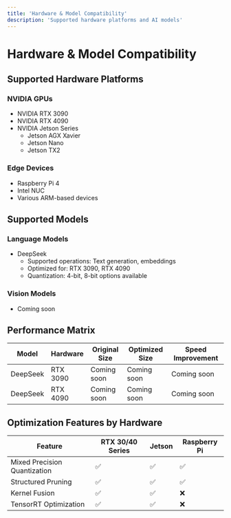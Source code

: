 ```yaml
---
title: 'Hardware & Model Compatibility'
description: 'Supported hardware platforms and AI models'
---
```


# Hardware & Model Compatibility

## Supported Hardware Platforms

### NVIDIA GPUs
- NVIDIA RTX 3090
- NVIDIA RTX 4090
- NVIDIA Jetson Series
  - Jetson AGX Xavier
  - Jetson Nano
  - Jetson TX2

### Edge Devices
- Raspberry Pi 4
- Intel NUC
- Various ARM-based devices

## Supported Models

### Language Models
- DeepSeek
  - Supported operations: Text generation, embeddings
  - Optimized for: RTX 3090, RTX 4090
  - Quantization: 4-bit, 8-bit options available

### Vision Models
- Coming soon

## Performance Matrix

| Model | Hardware | Original Size | Optimized Size | Speed Improvement |
|-------|----------|---------------|----------------|-------------------|
| DeepSeek | RTX 3090 | Coming soon | Coming soon | Coming soon |
| DeepSeek | RTX 4090 | Coming soon | Coming soon | Coming soon |

## Optimization Features by Hardware

| Feature | RTX 30/40 Series | Jetson | Raspberry Pi |
|---------|------------------|---------|--------------|
| Mixed Precision Quantization | ✅ | ✅ | ✅ |
| Structured Pruning | ✅ | ✅ | ✅ |
| Kernel Fusion | ✅ | ✅ | ❌ |
| TensorRT Optimization | ✅ | ✅ | ❌ | 